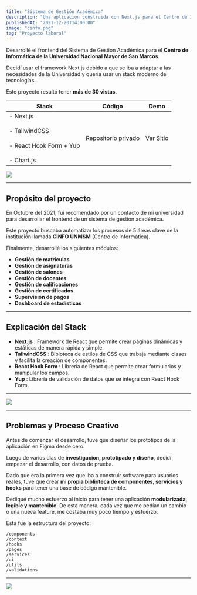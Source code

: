 ```yaml
---
title: "Sistema de Gestión Académica"
description: "Una aplicación construida con Next.js para el Centro de Informática de la Universidad Nacional Mayor de San Marcos"
publishedAt: "2021-12-20T14:00:00"
image: "cinfo.png"
tag: "Proyecto laboral"
---
```


Desarrollé el frontend del Sistema de Gestion Académica para el **Centro de Informática de la Universidad Nacional Mayor de San Marcos**.

Decidí usar el framework Next.js debido a que se iba a adaptar a las necesidades de la Universidad y quería usar un stack moderno de tecnologías.

Este proyecto resultó tener **más de 30 vistas**.

| Stack                                                                                       | Código                                                       | Demo                                                         |
| ------------------------------------------------------------------------------------------- | ------------------------------------------------------------ | ------------------------------------------------------------ |
| - Next.js<br /><br />- TailwindCSS<br /><br />- React Hook Form + Yup<br /><br />- Chart.js | <Anchor href="#" target="_self">Repositorio privado</Anchor> | <Anchor href="http://167.114.50.85/login">Ver Sitio</Anchor> |

<Image src="/cinfo.png" width={1764} height={1131} />

---

## Propósito del proyecto

En Octubre del 2021, fui recomendado por un contacto de mi universidad para desarrollar el frontend de un sistema de gestión académica.

Este proyecto buscaba automatizar los procesos de 5 áreas clave de la institución llamada **CINFO UNMSM** (<Anchor href="https://cinfo.unmsm.edu.pe/">Centro de Informática</Anchor>).

Finalmente, desarrollé los siguientes módulos:

- **Gestión de matrículas**
- **Gestión de asignaturas**
- **Gestión de salones**
- **Gestión de docentes**
- **Gestión de calificaciones**
- **Gestión de certificados**
- **Supervisión de pagos**
- **Dashboard de estadísticas**

---

## Explicación del Stack

- **Next.js** : Framework de React que permite crear páginas dinámicas y estáticas de manera rápida y simple.
- **TailwindCSS** : Bibioteca de estilos de CSS que trabaja mediante clases y facilita la creación de componentes.
- **React Hook Form** : Librería de React que permite crear formularios y manipular los campos.
- **Yup** : Librería de validación de datos que se integra con React Hook Form.

---

<Image src="/cinfo-browser.png" width={1792} height={977} />

---

## Problemas y Proceso Creativo

Antes de comenzar el desarrollo, tuve que diseñar <Anchor href="https://www.figma.com/file/PzdHzJ29K5D487oPZsCvuy/Cinfo?node-id=5%3A6">los prototipos de la aplicación en Figma</Anchor> desde cero.

Luego de varios días de **investigacion, prototipado y diseño**, decidí empezar el desarrollo, con datos de prueba.

Dado que era la primera vez que iba a construir software para usuarios reales, tuve que crear **mi propia biblioteca de componentes, servicios y hooks** para tener una base de código mantenible.

Dediqué mucho esfuerzo al inicio para tener una aplicación **modularizada, legible y mantenible**. De esta manera, cada vez que me pedían un cambio o una nueva feature, me costaba muy poco tiempo y esfuerzo.

Esta fue la estructura del proyecto:

```
/components
/context
/hooks
/pages
/services
/ui
/utils
/validations
```

---

<Image src="/cinfo-browser2.png" width={1792} height={977} />
